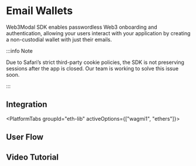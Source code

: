 


# Email Wallets

Web3Modal SDK enables passwordless Web3 onboarding and authentication, allowing your users interact with your application by creating a non-custodial wallet with just their emails.

:::info Note

Due to Safari’s strict third-party cookie policies, the SDK is not preserving sessions after the app is closed. Our team is working to solve this issue soon.

:::

## Integration

<PlatformTabs groupId="eth-lib" activeOptions={["wagmi1", "ethers"]}>
<PlatformTabItem value="wagmi1">

<WagmiImplementation />

</PlatformTabItem>
<PlatformTabItem value="ethers">

<EthersImplementation />

</PlatformTabItem>
</PlatformTabs>

## User Flow

<UserFlow />

## Video Tutorial

<YoutubeEmbed videoId="I1B9eAJk9aI" />
